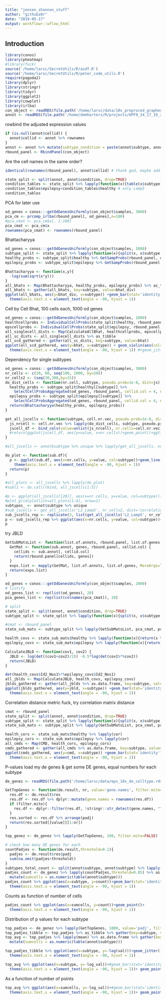 ```yaml
---
title: "jensen_shannon_stuff"
author: "githubz0r"
date: "2019-05-17"
output: workflowr::wflow_html
---
```


## Introduction

```r
library(conos)
library(pheatmap)
#library(fuck)
source('/home/larsc/SecretUtils/R/asdf.R')
source('/home/larsc/SecretUtils/R/peter_code_utils.R')
require(pagoda2)
library(dplyr)
library(stringr)
library(tidyr)
library(ggplot2)
library(cowplot)
library(irlba)
con_object <- readRDS(file.path('/home/larsc/data/10x_preproced_graphed.rds'))
annot <- readRDS(file.path('/home/demharters/R/projects/UPF9_14_17_19_22_23_24_32_33/metadata_10x_final.rds'))
```

rowbind the adjusted expression values 
```r
if (is.null(annot$cellid)) {
  annot$cellid <- annot %>% rownames
}
annot <- annot %>% mutate(subtype_condition = paste(annot$subtype, annot$condition, sep='_'))
rbound_panel <- RbindPanel(con_object)
```

Are the cell names in the same order?
```r
identical(rownames(rbound_panel), annot$cellid) # thank god, maybe add a sort for the future in Panelize
```


```r
state_split <- split(annot, annot$condition, drop=TRUE)
condition_tables <- state_split %>% lapply(function(x){table(x$subtype)})
condition_tables$epilepsy<condition_tables$healthy # only Lamp5
condition_tables
```

PCA for later use 
```r
od_genes = conos:::getOdGenesUniformly(con_object$samples, 3000)
pca_cm <- prcomp_irlba(rbound_panel[, od_genes],n=100)
#pca_cmat <- pca_cm$x[, 1:100]
pca_cmat <- pca_cm$x
rownames(pca_cmat) <- rownames(rbound_panel)
```


Bhattacharyya
```r
od_genes = conos:::getOdGenesUniformly(con_object$samples, 1000)
subtype_split <- state_split %>% lapply(function(x){split(x, x$subtype, drop=TRUE)})
healthy_probs <- subtype_split$healthy %>% GetSampProbs(rbound_panel, od_genes, cellid.col = 4, pseudo.count=0)
epilepsy_probs <- subtype_split$epilepsy %>% GetSampProbs(rbound_panel, od_genes, cellid.col = 4, pseudo.count=0)

Bhattacharyya <- function(x,y){
  -log(sum(sqrt(x*y)))
}
all_bhats <- Map(Bhattacharyya, healthy_probs, epilepsy_probs) %>% as_tibble
all_bhats <- gather(all_bhats, key=subtype, value=bhat_div)
ggplot(all_bhats, aes(y=bhat_div, x=subtype)) +geom_bar(stat='identity', col='hotpink') +
  theme(axis.text.x = element_text(angle = -90, hjust = 1))
```

Cell by Cell Bhat, 100 cells each, 1000 od genes
```r
od_genes = conos:::getOdGenesUniformly(con_object$samples, 1000)
healthcellprobs <- IndividualCellProbs(state_split$healthy, rbound_panel, 4, 2, 100, od_genes)
epscellprobs <- IndividualCellProbs(state_split$epilepsy, rbound_panel, 4, 2, 100, od_genes)
all_singlecell_dists <- Map(CalculateAllBhat, healthcellprobs, epscellprobs)
all_sc_dists <- all_singlecell_dists %>% as_tibble
all_scd_gathered <- gather(all_sc_dists, key=subtype, value=bhat)
ggplot(all_scd_gathered, aes(y=bhat, x=subtype)) + geom_violin(aes(col=subtype))+
  theme(axis.text.x = element_text(angle = -90, hjust = 1)) #+geom_jitter(aes(col=subtype), alpha = 0.05, size=0.5)
```

Dependency for single subtypes
```r
od_genes = conos:::getOdGenesUniformly(con_object$samples, 3000)
nr_cells <- c(30, 60, seq(100, 1000, by=50))
nr_cells2 <- (seq(30,300,by=15))
do_dist_cells <- function(nr.cell, subtype, pseudo.prob=1e-8, dist=js) {
  healthy_probs <- subtype_split$healthy[[subtype]] %>% 
    SelectCellProbsAggregated(od_genes, rbound_panel, cellid.col = 4, nr.cell=nr.cell, pseudo.count=pseudo.prob)
  epilepsy_probs <- subtype_split$epilepsy[[subtype]] %>% 
    SelectCellProbsAggregated(od_genes, rbound_panel, cellid.col = 4, nr.cell=nr.cell, pseudo.count=pseudo.prob)
  return(Bhattacharyya(healthy_probs, epilepsy_probs))
}

get_all_jscells <- function(subtype, cell.nr.vec, pseudo.prob=1e-8, dist='correlation'){
  js_nrcell <- cell.nr.vec %>% lapply(do_dist_cells, subtype, pseudo.prob, dist)
  jscell_df <- bind_cols(value=unlist(js_nrcell), nr.cells=cell.nr.vec) %>% mutate(subtype=subtype)
  #return(ggplot(jscell_df, aes(y=value, x=nr.cells))+geom_point()+ggtitle(subtype))
}

#all_jscells <- annot$subtype %>% unique %>% lapply(get_all_jscells, nr_cells)

do_plot <- function(sub.df){
  p <- ggplot(sub.df, aes(x=nr.cells, y=value, col=subtype))+geom_line()+
    theme(axis.text.x = element_text(angle = -90, hjust = 1))
  return(p)
}

#all_plots <- all_jscells %>% lapply(do_plot)
#subl1 <- do.call(rbind, all_jscells[1:5])

#p <- ggplot(all_jscells[[20]], aes(x=nr.cells, y=value, col=subtype))+geom_point()+theme(axis.text.x = element_text(angle = -90, hjust = 1))
#plot_grid(plotlist=all_plots[1:4], nrow=2)
subtypes_ <- annot$subtype %>% unique
#sub_jscells <- get_all_jscells('L2_Lamp5', nr_cells2, dist='correlation')
sub_jscells_rep <- replicate(3, list(get_all_jscells('L2_Lamp5', nr_cells2, dist='correlation'))) %>% bind_rows
p <- sub_jscells_rep %>% ggplot(aes(x=nr.cells, y=value, col=subtype))+geom_point()+theme(axis.text.x = element_text(angle = -90, hjust = 1))
p

```

try JBLD
```r
GetSubMatsList <- function(list.of.annots, rbound.panel, list.of.genes, cellid.col) {
  GetMat <- function(sub.annot, genes, rbound.panel, cellid.col) {
    cellids <- sub.annot[, cellid.col]
    return(rbound.panel[cellids, genes])
  }
  exps.list <- mapply(GetMat, list.of.annots, list.of.genes, MoreArgs=list(rbound.panel, cellid.col), SIMPLIFY=F)
  return(exps.list)
}

od_genes = conos:::getOdGenesUniformly(con_object$samples, 2000)
# listify
od_genes_list <- rep(list(od_genes), 20)
pca_genes_list <- rep(list(colnames(pca_cmat)), 20)

# split
state_split <- split(annot, annot$condition, drop=TRUE)
subtype_split <- state_split %>% lapply(function(x){split(x, x$subtype, drop=TRUE)})

#cmat <- rbound_panel
state_sub_mats <- subtype_split %>% lapply(GetSubMatsList, pca_cmat, pca_genes_list, 4)

health_covs <- state_sub_mats$healthy %>% lapply(function(x){return(x %>% as.matrix %>% cov)})
epilepsy_covs <- state_sub_mats$epilepsy %>% lapply(function(x){return(x %>% as.matrix %>% cov)})

CalculateJBLD <- function(cov1, cov2) {
  JBLD <- log(det((cov1+cov2)/2)) -0.5*log(det(cov1%*%cov2))
  return(JBLD)
}

det(health_covs$Id2_Nos1%*%epilepsy_covs$Id2_Nos1)
all_jblds <- Map(CalculateJBLD, health_covs, epilepsy_covs)
jblds_gathered <- gather(all_jblds %>% as.data.frame, key=subtype, value=jbld)
ggplot(jblds_gathered, aes(y=jbld, x=subtype)) +geom_bar(stat='identity', col='hotpink') +
  theme(axis.text.x = element_text(angle = -90, hjust = 1))
```

Correlation distance metric
fuck, try correlation matrix distance
```r
cmat <- rbound_panel
state_split <- split(annot, annot$condition, drop=TRUE)
subtype_split <- state_split %>% lapply(function(x){split(x, x$subtype, drop=TRUE)})
state_sub_mats <- subtype_split %>% lapply(GetSubMatsList, pca_cmat, pca_genes_list, 4)

health_cors <- state_sub_mats$healthy %>% lapply(cor)
epilepsy_cors <- state_sub_mats$epilepsy %>% lapply(cor)
all_cmds <- Map(CMD, health_cors, epilepsy_cors)
cmds_gathered <- gather(all_cmds %>% as.data.frame, key=subtype, value=cmd)
ggplot(cmds_gathered, aes(y=cmd, x=subtype)) +geom_bar(stat='identity') +
  theme(axis.text.x = element_text(angle = -90, hjust = 1))
```

P-values
load my de genes & get some DE genes, equal numbers for each subtype
```r
de_genez <- readRDS(file.path('/home/larsc/data/eps_10x_de_celltype.rds'))
```

```r
GetTopGenes <- function(de.result, nr, value='gene.names', filter.mito=TRUE){
  res.df <- de.result$res
  res.df <- res.df %>% dplyr::mutate(gene.names = rownames(res.df))
  if (filter.mito){
    res.df <- dplyr::filter(res.df, !stringr::str_detect(gene.names, "^MT-"))
  }
  res.sorted <- res.df %>% arrange(padj)
  return(res.sorted[[value]][1:nr])
}

top_genez <- de_genez %>% lapply(GetTopGenes, 100, filter.mito=FALSE)

# check how many DE genes for each
countPadjes <- function(de.result,threshold=0.1){
  padjes <- de.result$res$padj
  sum(na.omit(padjes<threshold))
}
subtypes_total_count <- split(annot$subtype, annot$subtype) %>% lapply(length)
padjes_count <- de_genez %>% lapply(countPadjes,threshold=0.05) %>% as.data.frame %>% gather(key=subtype, value=count) %>% 
  mutate(sumcells = as.numeric(table(annot$subtype)))
padjes_count %>% ggplot(aes(x=subtype, y=count))+geom_bar(stat='identity')+
  theme(axis.text.x = element_text(angle = -90, hjust = 1))
```

Counts as function of number of cells
```r
padjes_count %>% ggplot(aes(x=sumcells, y=count))+geom_point()+
  theme(axis.text.x = element_text(angle = -90, hjust = 1))
```


Distribution of p values for each subtype
```r
top_padjes <- de_genez %>% lapply(GetTopGenes, 1000, value='padj', filter.mito=FALSE)
top_padjes_tibble <- top_padjes %>% as_tibble %>% gather(key=subtype, value=val) %>% mutate(log_val=log(val))
top_avg <- top_padjes %>% lapply(mean) %>% as.data.frame %>% gather(key=subtype, value=val) %>% mutate(log_val=log(val)) %>% 
  mutate(sumcells = as.numeric(table(annot$subtype)))

top_padjes_tibble %>% ggplot(aes(x=subtype, y=-log(val)))+geom_jitter()+
  theme(axis.text.x = element_text(angle = -90, hjust = 1))
```

```r
top_avg %>% ggplot(aes(x=subtype, y=-log_val))+#geom_bar(stat='identity')+
  theme(axis.text.x = element_text(angle = -90, hjust = 1))+ geom_point()+ggtitle('average pvalue using top 1000 DE genes')
```

As a function of number of points
```r
top_avg %>% ggplot(aes(x=sumcells, y=-log_val))+#geom_bar(stat='identity')+
  theme(axis.text.x = element_text(angle = -90, hjust = 1))+ geom_point()+ggtitle('average pvalue using top 1000 DE genes')
```

